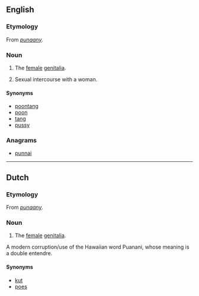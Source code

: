 ==English==

===Etymology===
From {{etyl|jam}} ''[[punaany]]''.

===Noun===
{{en-noun}}

# {{slang}} The [[female]] [[genitalia]].
# Sexual intercourse with a woman.

====Synonyms====
* [[poontang]]
* [[poon]]
* [[tang]]
* [[pussy]]

===Anagrams===
* [[punnai#English|punnai]]

----

==Dutch==

===Etymology===
From {{etyl|jam|nl}} ''[[punaany]]''.

===Noun===
{{nl-noun|g}}

# {{slang}} The [[female]] [[genitalia]].
A modern corruption/use of the Hawaiian word Puanani, whose meaning is a double entendre.
====Synonyms====
* [[kut]]
* [[poes]]